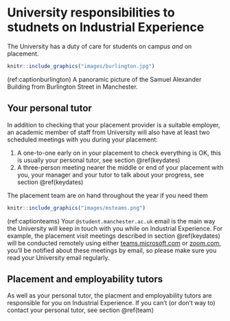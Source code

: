 # University responsibilities to studnets on Industrial Experience {#university}

The University has a duty of care for students on campus _and_ on placement. 

```r
knitr::include_graphics("images/burlington.jpg")
```

(ref:captionburlington) A panoramic picture of the Samuel Alexander Building from Burlington Street in Manchester.


## Your personal tutor {#tutor}

In addition to checking that your placement provider is a suitable employer, an academic member of staff from University will also have at least two scheduled meetings with you during your placement:

1. A one-to-one early on in your placement to check everything is OK, this is usually your personal tutor, see section \@ref(keydates)
2. A three-person meeting nearer the middle or end of your placement with you, your manager and your tutor to talk about your progress, see section \@ref(keydates)

The placement team are on hand throughout the year if you need them

```r
knitr::include_graphics("images/msteams.png")
```

(ref:captionteams) Your `@student.manchester.ac.uk` email is the main way the University will keep in touch with you while on Industrial Experience. For example, the placement visit meetings described in section \@ref(keydates) will be conducted remotely using either [teams.microsoft.com](https://teams.microsoft.com) or [zoom.com](https://www.zoom.com), you'll be notified about these meetings by email, so please make sure you read your University email regularly.

## Placement and employability tutors {#ptutor}

As well as your personal tutor, the placment and employability tutors are responsible for you on Industrial Experience. If you can't (or don't way to) contact your personal tutor, see section \@ref(team)
